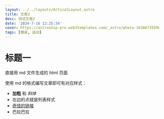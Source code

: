 ```yaml
---
layout: ../../layouts/ArticalLayout.astro
title: 文章2
desc: 测试文章2
date: '2024-7-16 12:25:34'
cover: https://astroship-pro.web3templates.com/_astro/photo-1630673559640-000a51b4dd28_1yxL8K.avif
tags: [健身, 运动]
---
```


# 标题一

直接用 md 文件生成的 html 页面

使用 md 的格式编写文章即可有对应样式：

- **加粗** 和 _斜体_
- 左边的点就是列表样式
- [奇怪的链接](https://www.baidu.com)
- 巴拉巴拉
